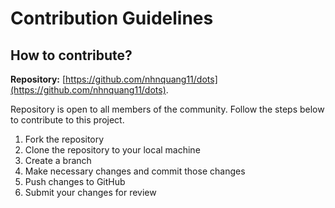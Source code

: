 # Contribution Guidelines

## How to contribute?

**Repository:** [https://github.com/nhnquang11/dots](https://github.com/nhnquang11/dots).

Repository is open to all members of the community. Follow the steps below to contribute to this project.

1. Fork the repository
2. Clone the repository to your local machine
3. Create a branch
4. Make necessary changes and commit those changes
5. Push changes to GitHub
6. Submit your changes for review
